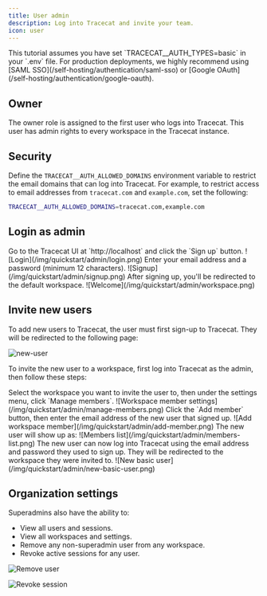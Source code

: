 ```yaml
---
title: User admin
description: Log into Tracecat and invite your team.
icon: user
---
```


<Note>
This tutorial assumes you have set `TRACECAT__AUTH_TYPES=basic` in your `.env` file.
For production deployments, we highly recommend using [SAML SSO](/self-hosting/authentication/saml-sso) or [Google OAuth](/self-hosting/authentication/google-oauth).
</Note>

## Owner

The owner role is assigned to the first user who logs into Tracecat. This user has admin rights to every workspace in the Tracecat instance.

## Security

Define the `TRACECAT__AUTH_ALLOWED_DOMAINS` environment variable to restrict the email domains that can log into Tracecat.
For example, to restrict access to email addresses from `tracecat.com` and `example.com`, set the following:

```bash
TRACECAT__AUTH_ALLOWED_DOMAINS=tracecat.com,example.com
```

## Login as admin

<Steps>
  <Step title="Access Tracecat">
    Go to the Tracecat UI at `http://localhost` and click the `Sign up` button.
    ![Login](/img/quickstart/admin/login.png)
  </Step>
  <Step title="Sign up">
   Enter your email address and a password (minimum 12 characters).
    ![Signup](/img/quickstart/admin/signup.png)
  </Step>
  <Step title="🎉 Welcome">
    After signing up, you'll be redirected to the default workspace.
    ![Welcome](/img/quickstart/admin/workspace.png)
  </Step>
</Steps>

## Invite new users

To add new users to Tracecat, the user must first sign-up to Tracecat.
They will be redirected to the following page:

![new-user](/img/quickstart/admin/new-user.png)


To invite the new user to a workspace, first log into Tracecat as the admin, then follow these steps:

<Steps>
  <Step title="Workspace members">
    Select the workspace you want to invite the user to, then under the settings menu, click `Manage members`.
    ![Workspace member settings](/img/quickstart/admin/manage-members.png)
  </Step>
  <Step title="Add workspace member">
    Click the `Add member` button, then enter the email address of the new user that signed up.
    ![Add workspace member](/img/quickstart/admin/add-member.png)
    The new user will show up as:
    ![Members list](/img/quickstart/admin/members-list.png)
  </Step>
  <Step title="Login as new user">
    The new user can now log into Tracecat using the email address and password they used to sign up.
    They will be redirected to the workspace they were invited to.
    ![New basic user](/img/quickstart/admin/new-basic-user.png)
  </Step>
</Steps>


## Organization settings

Superadmins also have the ability to:

- View all users and sessions.
- View all workspaces and settings.
- Remove any non-superadmin user from any workspace.
- Revoke active sessions for any user.

![Remove user](/img/quickstart/admin/remove-user.png)

![Revoke session](/img/quickstart/admin/revoke-session.png)
